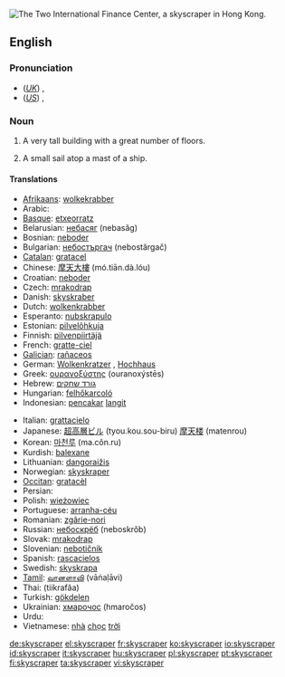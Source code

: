 [[Image:HK-2IFC-sj cropped.jpg|thumb|right|The Two International Finance Center, a skyscraper in Hong Kong.]]
{{wikipedia}}
==English==

===Pronunciation===
* (''[[Received Pronunciation|UK]]'') {{IPA|/ˈskaɪˌskɹeɪpə/}}, {{SAMPA|/"skaI%skreIp@/}}
* (''[[General American|US]]'') {{IPA|/ˈskaɪˌskɹeɪpɚ/}}, {{SAMPA|/"skaI%skreIp@`/}}

===Noun===
{{en-noun}}

# A very tall building with a great number of floors.
# {{context|archaic}} A small sail atop a mast of a ship.

====Translations====
{{trans-top|tall building}}
* [[Afrikaans]]: [[wolkekrabber]]
* Arabic: {{Arab|[[ناطحة]]}} {{Arab|[[سحاب]]}}
* [[Basque]]: [[etxeorratz]]
* Belarusian: [[небасяг]] (nebasǎg)
* Bosnian: [[neboder#Bosnian|neboder]]
* Bulgarian: [[небостъргач]] (nebostărgač)
* [[Catalan]]: [[gratacel]] {{m}}
* Chinese: [[摩天大樓]] (mó.tiān.dà.lóu)
* Croatian: [[neboder#Croatian|neboder]]
* Czech: [[mrakodrap]] {{m}}
* Danish: [[skyskraber]] {{c}}
* Dutch: [[wolkenkrabber]] {{m}}
* Esperanto: [[nubskrapulo]]
* Estonian: [[pilvelõhkuja]]
* Finnish: [[pilvenpiirtäjä]]
* French: [[gratte-ciel]] {{m}}
* [[Galician]]: [[rañaceos]] {{m}}
* German: [[Wolkenkratzer]] {{m}}, [[Hochhaus]] {{n}}
* Greek: [[ουρανοξύστης]] (ouranoxýstēs)
* Hebrew: [[גורד שחקים]]
* Hungarian: [[felhőkarcoló]]
* Indonesian: [[pencakar]] [[langit]]
{{trans-mid}}
* Italian: [[grattacielo]] {{m}}
* Japanese: [[超高層ビル]] (tyou.kou.sou-biru) [[摩天楼]] (matenrou)
* Korean: [[마천루]] (ma.cŏn.ru)
* Kurdish: [[balexane]] {{f}}
* Lithuanian: [[dangoraižis]]
* Norwegian: [[skyskraper]]
* [[Occitan]]: [[gratacèl]] {{m}}
* Persian: {{fa-Arab|[[آسمانخراش]]}}
* Polish: [[wieżowiec]]
* Portuguese: [[arranha-céu]] {{m}}
* Romanian: [[zgârie-nori]]
* Russian: [[небоскрёб]] (neboskrǒb) {{m}}
* Slovak: [[mrakodrap]] {{m}}
* Slovenian: [[nebotičnik]] {{m}}
* Spanish: [[rascacielos]] {{m}}
* Swedish: [[skyskrapa]] {{c}}
* [[Tamil]]: [[வானளாவி]] (vāṅaḷāvi)
* Thai: {{Thai|[[ตึกระฟ้า]]}} (tiikrafâa)
* Turkish: [[gökdelen]]
* Ukrainian: [[хмарочос]] (hmaročos) {{m}}
* Urdu: {{ur-Arab|[[بلند]]}} {{ur-Arab|[[ترین]]}} {{ur-Arab|[[عمارات]]}}
* Vietnamese: [[nhà]] [[chọc]] [[trời]]
{{trans-bottom}}

{{trans-top|sail}}
{{trans-mid}}
{{trans-bottom}}

[[de:skyscraper]]
[[el:skyscraper]]
[[fr:skyscraper]]
[[ko:skyscraper]]
[[io:skyscraper]]
[[id:skyscraper]]
[[it:skyscraper]]
[[hu:skyscraper]]
[[pl:skyscraper]]
[[pt:skyscraper]]
[[fi:skyscraper]]
[[ta:skyscraper]]
[[vi:skyscraper]]